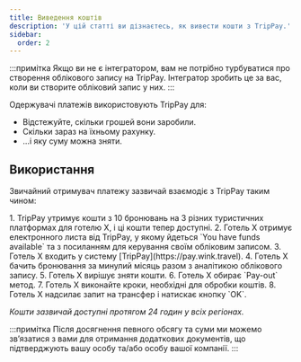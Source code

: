 ```yaml
---
title: Виведення коштів
description: 'У цій статті ви дізнаєтесь, як вивести кошти з TripPay.'
sidebar:
  order: 2
---
```


:::примітка
Якщо ви не є інтегратором, вам не потрібно турбуватися про створення облікового запису на TripPay. Інтегратор зробить це за вас, коли ви створите обліковий запис у них.
:::

Одержувачі платежів використовують TripPay для:

* Відстежуйте, скільки грошей вони заробили.
* Скільки зараз на їхньому рахунку.
* ...і яку суму можна зняти.

## Використання

Звичайний отримувач платежу зазвичай взаємодіє з TripPay таким чином:

<Steps>
  1. TripPay утримує кошти з 10 бронювань на 3 різних туристичних платформах для готелю X, і ці кошти тепер доступні.
  2. Готель X отримує електронного листа від TripPay, у якому йдеться `You have funds available` та з посиланням для керування своїм обліковим записом.
  3. Готель X входить у систему [TripPay](https://pay.wink.travel).
  4. Готель X бачить бронювання за минулий місяць разом з аналітикою облікового запису.
  5. Готель X вирішує зняти кошти.
  6. Готель X обирає `Pay-out` метод.
  7. Готель X виконайте кроки, необхідні для обробки коштів.
  8. Готель X надсилає запит на трансфер і натискає кнопку `OK`.
</Steps>


*Кошти зазвичай доступні протягом 24 годин у всіх регіонах.*

:::примітка
Після досягнення певного обсягу та суми ми можемо зв’язатися з вами для отримання додаткових документів, що підтверджують вашу особу та/або особу вашої компанії.
:::


